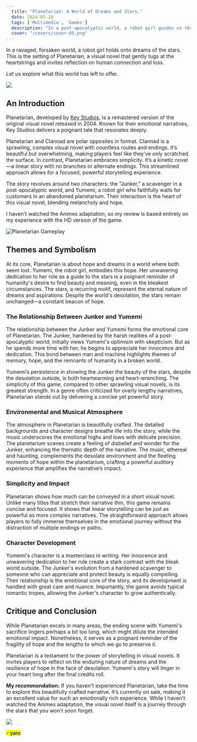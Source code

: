 ```yaml
---
  title: "Planetarian: A World of Dreams and Stars."
  date: 2024-05-18
  tags: ['Multimedia', 'Games']
  description: "In a post-apocalyptic world, a robot girl guides us through dreams of the stars. Today, let's dive into Planetarian."
  cover: "/covers/cover-05.png"
---
```




<YouTube id="04LZQ3DQer8" />

In a ravaged, forsaken world, a robot girl holds onto dreams of the stars. This is the setting of Planetarian, a visual novel that gently tugs at the heartstrings and invites reflection on human connection and loss.

Let us explore what this world has left to offer.

![](hero.png)

## An Introduction

Planetarian, developed by [Key Studios](https://en.wikipedia.org/wiki/Key_(company)), is a remastered version of the original visual novel released in 2004. Known for their emotional narratives, Key Studios delivers a poignant tale that resonates deeply.

Planetarian and Clannad are polar opposites in format. Clannad is a sprawling, complex visual novel with countless routes and endings. It’s beautiful but overwhelming, making players feel like they’ve only scratched the surface. In contrast, Planetarian embraces simplicity. It’s a kinetic novel—a linear story with no branches or alternate endings. This streamlined approach allows for a focused, powerful storytelling experience.

The story revolves around two characters: the "Junker," a scavenger in a post-apocalyptic world, and Yumemi, a robot girl who faithfully waits for customers in an abandoned planetarium. Their interaction is the heart of this visual novel, blending melancholy and hope.

I haven't watched the Animes adaptation, so my review is based entirely on my experience with the HD version of the game.

![Planetarian Gameplay](https://media.moddb.com/images/games/1/59/58349/planet_p.jpg)

## Themes and Symbolism

At its core, Planetarian is about hope and dreams in a world where both seem lost. Yumemi, the robot girl, embodies this hope. Her unwavering dedication to her role as a guide to the stars is a poignant reminder of humanity's desire to find beauty and meaning, even in the bleakest circumstances. The stars, a recurring motif, represent the eternal nature of dreams and aspirations. Despite the world's desolation, the stars remain unchanged—a constant beacon of hope.

### The Relationship Between Junker and Yumemi

The relationship between the Junker and Yumemi forms the emotional core of Planetarian. The Junker, hardened by the harsh realities of a post-apocalyptic world, initially views Yumemi's optimism with skepticism. But as he spends more time with her, he begins to appreciate her innocence and dedication. This bond between man and machine highlights themes of memory, hope, and the remnants of humanity in a broken world.

Yumemi’s persistence in showing the Junker the beauty of the stars, despite the desolation outside, is both heartwarming and heart-wrenching. The simplicity of this game, compared to other sprawling visual novels, is its greatest strength. In a genre often criticized for overly lengthy narratives, Planetarian stands out by delivering a concise yet powerful story.

### Environmental and Musical Atmosphere

The atmosphere in Planetarian is beautifully crafted. The detailed backgrounds and character designs breathe life into the story, while the music underscores the emotional highs and lows with delicate precision. The planetarium scenes create a feeling of disbelief and wonder for the Junker, enhancing the thematic depth of the narrative. The music, ethereal and haunting, complements the desolate environment and the fleeting moments of hope within the planetarium, crafting a powerful auditory experience that amplifies the narrative’s impact.

### Simplicity and Impact

Planetarian shows how much can be conveyed in a short visual novel. Unlike many titles that stretch their narrative thin, this game remains concise and focused. It shows that linear storytelling can be just as powerful as more complex narratives. The straightforward approach allows players to fully immerse themselves in the emotional journey without the distraction of multiple endings or paths.

### Character Development

Yumemi's character is a masterclass in writing. Her innocence and unwavering dedication to her role create a stark contrast with the bleak world outside. The Junker's evolution from a hardened scavenger to someone who can appreciate and protect beauty is equally compelling. Their relationship is the emotional core of the story, and its development is handled with great care and nuance. Importantly, the game avoids typical romantic tropes, allowing the Junker's character to grow authentically.

## Critique and Conclusion

While Planetarian excels in many areas, the ending scene with Yumemi's sacrifice lingers perhaps a bit too long, which might dilute the intended emotional impact. Nonetheless, it serves as a poignant reminder of the fragility of hope and the lengths to which we go to preserve it.

Planetarian is a testament to the power of storytelling in visual novels. It invites players to reflect on the enduring nature of dreams and the resilience of hope in the face of desolation. Yumemi's story will linger in your heart long after the final credits roll.

**My recommendation:** If you haven't experienced Planetarian, take the time to explore this beautifully crafted narrative. It’s currently on sale, making it an excellent value for such an emotionally rich experience. While I haven’t watched the Animes adaptation, the visual novel itself is a journey through the stars that you won't soon forget.

![](https://64.media.tumblr.com/31237b88d9a151772e535ad46201aea7/tumblr_oabbljyWUx1t04leyo1_500.gif)

<mark>- yaro</mark>
